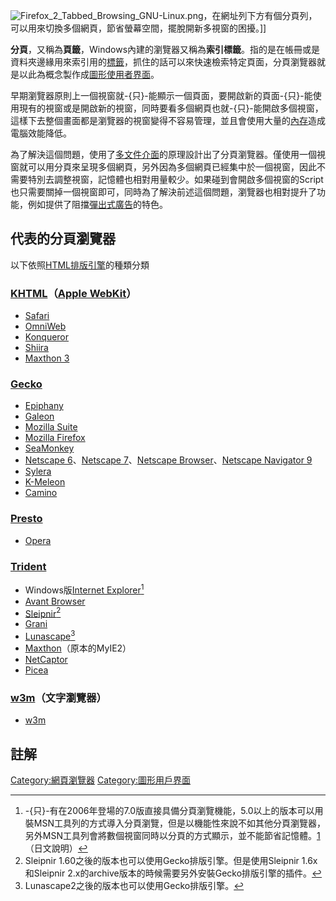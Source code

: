 [[File:Firefox_2_Tabbed_Browsing_GNU-Linux.png|thumb]]，在網址列下方有個分頁列，可以用來切換多個網頁，節省螢幕空間，擺脫開新多視窗的困擾。]]

'''分頁'''，又稱為'''頁籤'''，Windows內建的瀏覽器又稱為'''索引標籤'''。指的是在帳冊或是資料夾邊緣用來索引用的[[標籤|標籤]]，抓住的話可以來快速檢索特定頁面，分頁瀏覽器就是以此為概念製作成[[圖形使用者界面|圖形使用者界面]]。

早期瀏覽器原則上一個視窗就-{只}-能顯示一個頁面，要開啟新的頁面-{只}-能使用現有的視窗或是開啟新的視窗，同時要看多個網頁也就-{只}-能開啟多個視窗，這樣下去整個畫面都是瀏覽器的視窗變得不容易管理，並且會使用大量的[[随机存取存储器|內存]]造成電腦效能降低。

為了解決這個問題，使用了[[多文件介面|多文件介面]]的原理設計出了分頁瀏覽器。僅使用一個視窗就可以用分頁來呈現多個網頁，另外因為多個網頁已經集中於一個視窗，因此不需要特別去調整視窗，記憶體也相對用量較少。如果碰到會開啟多個視窗的Script也只需要關掉一個視窗即可，同時為了解決前述這個問題，瀏覽器也相對提升了功能，例如提供了阻擋[[彈出式廣告|彈出式廣告]]的特色。

== 代表的分頁瀏覽器 ==
以下依照[[HTML排版引擎|HTML排版引擎]]的種類分類

===[[KHTML|KHTML]]（[[WebKit|Apple WebKit]]）===
*[[Safari|Safari]]
*[[OmniWeb|OmniWeb]]
*[[Konqueror|Konqueror]]
*[[Shiira|Shiira]]
*[[Maxthon|Maxthon 3]]

===[[Gecko|Gecko]]===
*[[Epiphany|Epiphany]]
*[[Galeon|Galeon]]
*[[Mozilla|Mozilla Suite]]
*[[Mozilla_Firefox|Mozilla Firefox]]
*[[SeaMonkey|SeaMonkey]]
*[[Netscape_6|Netscape 6]]、[[Netscape_7|Netscape 7]]、[[Netscape_Browser|Netscape Browser]]、[[Netscape_Navigator_9|Netscape Navigator 9]]
*[[Sylera|Sylera]]
*[[K-Meleon|K-Meleon]]
*[[Camino|Camino]]

===[[Presto|Presto]]===
*[[Opera浏览器|Opera]]

===[[Trident_(排版引擎)|Trident]]===
*Windows版[[Internet_Explorer|Internet Explorer]]<ref>-{只}-有在2006年登場的7.0版直接具備分頁瀏覽機能，5.0以上的版本可以用裝MSN工具列的方式導入分頁瀏覽，但是以機能性來說不如其他分頁瀏覽器，另外MSN工具列會將數個視窗同時以分頁的方式顯示，並不能節省記憶體。[http://level.s69.xrea.com/mozilla/index.cgi?id=20050609_IE6_Tab] {{Wayback|url=http://level.s69.xrea.com/mozilla/index.cgi?id=20050609_IE6_Tab |date=20061126095657 }}（日文說明）</ref>
*[[Avant_Browser|Avant Browser]]
*[[Sleipnir|Sleipnir]]<ref>Sleipnir 1.60之後的版本也可以使用Gecko排版引擎。但是使用Sleipnir 1.6x和Sleipnir 2.x的archive版本的時候需要另外安裝Gecko排版引擎的插件。</ref>
*[[Grani|Grani]]
*[[Lunascape|Lunascape]]<ref>Lunascape2之後的版本也可以使用Gecko排版引擎。</ref>
*[[Maxthon|Maxthon]]（原本的MyIE2）
*[[NetCaptor|NetCaptor]]
*[[Picea|Picea]]

===[[w3m|w3m]]（文字瀏覽器）===
*[[w3m|w3m]]

== 註解 ==
<references />

{{图形用户界面控件}}
{{Web browser}}

[[Category:網頁瀏覽器|Category:網頁瀏覽器]]
[[Category:圖形用戶界面|Category:圖形用戶界面]]